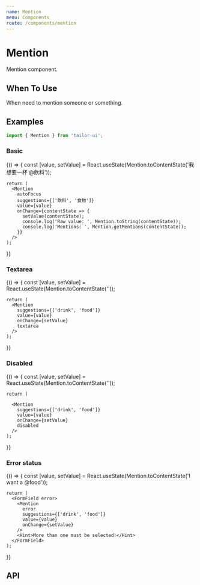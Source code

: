 ```yaml
---
name: Mention
menu: Components
route: /components/mention
---
```





# Mention

Mention component.

## When To Use

When need to mention someone or something.

## Examples

```js
import { Mention } from 'tailor-ui';
```

### Basic

<Playground>
  {() => {
    const [value, setValue] = React.useState(Mention.toContentState('我想要一杯 @飲料'));

    return (
      <Mention
        autoFocus
        suggestions={['飲料', '食物']}
        value={value}
        onChange={contentState => {
          setValue(contentState);
          console.log('Raw value: ', Mention.toString(contentState));
          console.log('Mentions: ', Mention.getMentions(contentState));
        }}
      />
    );

}}

</Playground>

### Textarea

<Playground>
  {() => {
    const [value, setValue] = React.useState(Mention.toContentState(''));

    return (
      <Mention
        suggestions={['drink', 'food']}
        value={value}
        onChange={setValue}
        textarea
      />
    );

}}

</Playground>

### Disabled

<Playground>
  {() => {
    const [value, setValue] = React.useState(Mention.toContentState(''));

    return (

      <Mention
        suggestions={['drink', 'food']}
        value={value}
        onChange={setValue}
        disabled
      />
    );

}}

</Playground>

### Error status

<Playground>
  {() => {
    const [value, setValue] = React.useState(Mention.toContentState('I want a @food'));

    return (
      <FormField error>
        <Mention
          error
          suggestions={['drink', 'food']}
          value={value}
          onChange={setValue}
        />
        <Hint>More than one must be selected!</Hint>
      </FormField>
    );

}}

</Playground>

## API

<PropsTable of={Mention} />
